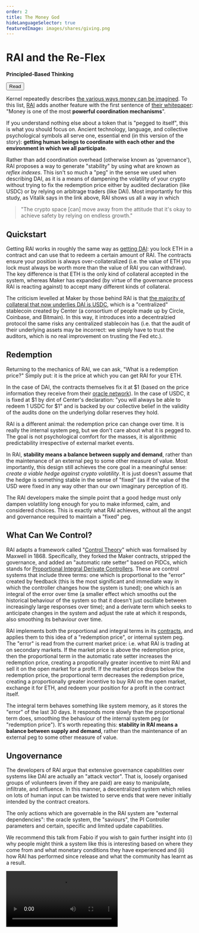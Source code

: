 ```yaml
---
order: 2
title: The Money God
hideLanguageSelector: true
featuredImage: images/shares/giving.png
---
```


# RAI and the Re-Flex

<InfoBlock>

<Box>

**Principled-Based Thinking**

<Aligner center>
<Button to="https://vitalik.eth.limo/general/2022/05/25/stable.html">
    Read
</Button>
</Aligner>

</Box>

</InfoBlock>

Kernel repeatedly describes [the various ways money can be imagined](/learn/module-4/self-enquiry/#further-references). To this list, [RAI](https://reflexer.finance/) adds another feature with the first sentence of [their whitepaper](https://raw.githubusercontent.com/reflexer-labs/whitepapers/master/English/rai-english.pdf): "Money is one of the most **powerful coordination mechanisms**".

If you understand nothing else about a token that is "pegged to itself", this is what you should focus on. Ancient technology, language, and collective psychological symbols all serve one, essential end (in this version of the story): **getting human beings to coordinate with each other and the environment in which we all participate**. 

Rather than add coordination overhead (otherwise known as 'governance'), RAI proposes a way to generate "stability" by using what are known as _reflex indexes_. This isn't so much a "peg" in the sense we used when describing DAI, as it is a means of dampening the volatility of your crypto without trying to fix the redemption price either by audited declaration (like USDC) or by relying on arbitrage traders (like DAI). Most importantly for this study, as Vitalik says in the link above, RAI shows us all a way in which

> "The crypto space [can] move away from the attitude that it's okay to achieve safety by relying on endless growth."

## Quickstart

Getting RAI works in roughly the same way as [getting DAI](/build/token-studies/maker-difference/#whats-in-the-sausage): you lock ETH in a contract and can use that to redeem a certain amount of RAI. The contracts ensure your position is always over-collateralized (i.e. the value of ETH you lock must always be worth more than the value of RAI you can withdraw). The key difference is that ETH is the only kind of collateral accepted in the system, whereas Maker has expanded (by virtue of the governance process RAI is reacting against) to accept many different kinds of collateral.

The criticism levelled at Maker by those behind RAI is that [the majority of collateral that now underlies DAI is USDC](https://daistats.com/#/), which is a "centralized" stablecoin created by Center (a consortium of people made up by Circle, Coinbase, and Bitmain). In this way, it introduces into a decentralzied protocol the same risks any centralized stablecoin has (i.e. that the audit of their underlying assets may be incorrect: we simply have to trust the auditors, which is no real improvement on trusting the Fed etc.).

## Redemption

Returning to the mechanics of RAI, we can ask, "What is a redemption price?" Simply put: it is the price at which you can get RAI for your ETH.

In the case of DAI, the contracts themselves fix it at $1 (based on the price information they receive from their [oracle network](https://github.com/chronicleprotocol/oracles)). In the case of USDC, it is fixed at $1 by dint of Center's declaration: "you will always be able to redeem 1 USDC for $1" and is backed by our collective belief in the validity of the audits done on the underlying dollar reserves they hold.

RAI is a different animal: the redemption price can change over time. It is really the internal system peg, but we don't care about what it is pegged to. The goal is not psychological comfort for the masses, it is algorithmic predictability irrespective of external market events. 

In RAI, **stability means a balance between supply and demand**, rather than the maintenance of an external peg to some other measure of value. Most importantly, this design still achieves the core goal in a meaningful sense: _create a viable hedge against crypto volatility_. It is just doesn't assume that the hedge is something stable in the sense of "fixed" (as if the value of the USD were fixed in any way other than our own imaginary perception of it).

The RAI developers make the simple point that a good hedge must only dampen volatility long enough for you to make informed, calm, and considered choices. This is exactly what RAI achieves, without all the angst and governance required to maintain a "fixed" peg.

## What Can We Control?

RAI adapts a framework called "[Control Theory](https://en.wikipedia.org/wiki/Control_theory)" which was formalised by Maxwell in 1868. Specifically, they forked the Maker contracts, stripped the governance, and added an "automatic rate setter" based on PIDCs, which stands for [Proportional Integral Derivate Controllers](https://en.wikipedia.org/wiki/PID_controller). These are control systems that include three terms: one which is proportional to the "error" created by feedback (this is the most significant and immediate way in which the controller changes how the system is tuned); one which is an integral of the error over time (a smaller effect which smooths out the historical behaviour of the system so that it doesn't just oscillate between increasingly large responses over time); and a derivate term which seeks to anticipate changes in the system and adjust the rate at which it responds, also smoothing its behaviour over time.

RAI implements both the proportional and integral terms in its [contracts](https://github.com/reflexer-labs/geb), and applies them to this idea of a "redemption price", or internal system peg. The "error" is read from the current market price: i.e. what RAI is trading at on secondary markets. If the market price is above the redemption price, then the proportional term in the automatic rate setter increases the redemption price, creating a propotionally greater incentive to mint RAI and sell it on the open market for a profit. If the market price drops below the redemption price, the proportional term decreases the redemption price, creating a proportionally greater incentive to buy RAI on the open market, exchange it for ETH, and redeem your position for a profit in the contract itself.

The integral term behaves something like system memory, as it stores the "error" of the last 30 days. It responds more slowly than the proportional term does, smoothing the behaviour of the internal system peg (or "redemption price"). It's worth repeating this: **stability in RAI means a balance between supply and demand**, rather than the maintenance of an external peg to some other measure of value.

## Ungovernance

The developers of RAI argue that extensive governance capabilities over systems like DAI are actually an "attack vector". That is, loosely organised groups of volunteers (even if they are paid) are easy to manipulate, infiltrate, and influence. In this manner, a decentralized system which relies on lots of human input can be twisted to serve ends that were never initially intended by the contract creators.

The only actions which are governable in the RAI system are "external dependencies": the oracle system, the "saviours", the PI Controller parameters and certain, specific and limited update capabilities. 

We recommend this talk from Fabio if you wish to gain further insight into (i) why people might think a system like this is interesting based on where they come from and what monetary conditions they have experienced and (ii) how RAI has performed since release and what the community has learnt as a result.

<Video src="https://www.youtube-nocookie.com/embed/exTMCr7QeLY?start=3809" />